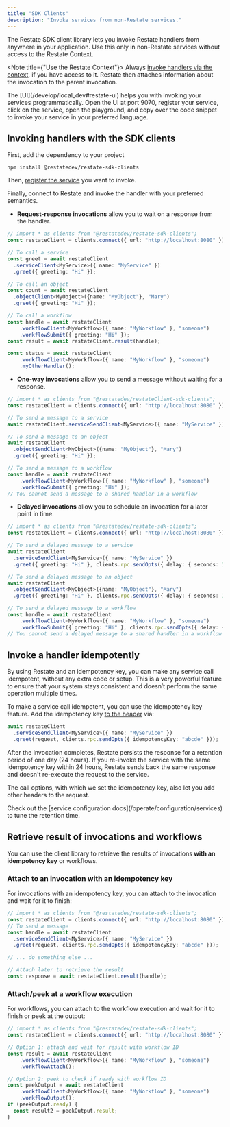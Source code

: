 ```yaml
---
title: "SDK Clients"
description: "Invoke services from non-Restate services."
---
```


The Restate SDK client library lets you invoke Restate handlers from anywhere in your application.
Use this only in non-Restate services without access to the Restate Context.

<Note title={"Use the Restate Context"}>
Always [invoke handlers via the context](/develop/ts/service-communication), if you have access to it.
Restate then attaches information about the invocation to the parent invocation.
</Note>

<Tip title="Copy code templates via the UI Playground">
    The [UI](/develop/local_dev#restate-ui) helps you with invoking your services programmatically.
    Open the UI at port 9070, register your service, click on the service, open the playground, and copy over the code snippet to invoke your service in your preferred language.
</Tip>

## Invoking handlers with the SDK clients

First, add the dependency to your project

```shell
npm install @restatedev/restate-sdk-clients
```

Then, [register the service]("/operate/registration") you want to invoke.

Finally, connect to Restate and invoke the handler with your preferred semantics.

- **Request-response invocations** allow you to wait on a response from the handler.

```ts {"CODE_LOAD::ts/src/develop/clients/ingress.ts#rpc_call_node"} 
// import * as clients from "@restatedev/restate-sdk-clients";
const restateClient = clients.connect({ url: "http://localhost:8080" });

// To call a service
const greet = await restateClient
  .serviceClient<MyService>({ name: "MyService" })
  .greet({ greeting: "Hi" });

// To call an object
const count = await restateClient
  .objectClient<MyObject>({name: "MyObject"}, "Mary")
  .greet({ greeting: "Hi" });

// To call a workflow
const handle = await restateClient
    .workflowClient<MyWorkflow>({ name: "MyWorkflow" }, "someone")
    .workflowSubmit({ greeting: "Hi" });
const result = await restateClient.result(handle);

const status = await restateClient
    .workflowClient<MyWorkflow>({ name: "MyWorkflow" }, "someone")
    .myOtherHandler();
```

- **One-way invocations** allow you to send a message without waiting for a response.

```ts {"CODE_LOAD::ts/src/develop/clients/ingress.ts#one_way_call_node"} 
// import * as clients from "@restatedev/restateClient-sdk-clients";
const restateClient = clients.connect({ url: "http://localhost:8080" });

// To send a message to a service
await restateClient.serviceSendClient<MyService>({ name: "MyService" }).greet({ greeting: "Hi" });

// To send a message to an object
await restateClient
  .objectSendClient<MyObject>({name: "MyObject"}, "Mary")
  .greet({ greeting: "Hi" });

// To send a message to a workflow
const handle = await restateClient
    .workflowClient<MyWorkflow>({ name: "MyWorkflow" }, "someone")
    .workflowSubmit({ greeting: "Hi" });
// You cannot send a message to a shared handler in a workflow
```

- **Delayed invocations** allow you to schedule an invocation for a later point in time.

```ts {"CODE_LOAD::ts/src/develop/clients/ingress.ts#delayed_call_node"} 
// import * as clients from "@restatedev/restate-sdk-clients";
const restateClient = clients.connect({ url: "http://localhost:8080" });

// To send a delayed message to a service
await restateClient
  .serviceSendClient<MyService>({ name: "MyService" })
  .greet({ greeting: "Hi" }, clients.rpc.sendOpts({ delay: { seconds: 1 } }));

// To send a delayed message to an object
await restateClient
  .objectSendClient<MyObject>({name: "MyObject"}, "Mary")
  .greet({ greeting: "Hi" }, clients.rpc.sendOpts({ delay: { seconds: 1 } }));

// To send a delayed message to a workflow
const handle = await restateClient
    .workflowClient<MyWorkflow>({ name: "MyWorkflow" }, "someone")
    .workflowSubmit({ greeting: "Hi" }, clients.rpc.sendOpts({ delay: { seconds: 1 } }));
// You cannot send a delayed message to a shared handler in a workflow
```

## Invoke a handler idempotently

By using Restate and an idempotency key, you can make any service call idempotent, without any extra code or setup. This is a very powerful feature to ensure that your system stays consistent and doesn’t perform the same operation multiple times.

To make a service call idempotent, you can use the idempotency key feature.
Add the idempotency key [to the header](https://datatracker.ietf.org/doc/draft-ietf-httpapi-idempotency-key-header/) via:

```typescript {"CODE_LOAD::ts/src/develop/clients/ingress.ts#service_idempotent"} 
await restateClient
  .serviceSendClient<MyService>({ name: "MyService" })
  .greet(request, clients.rpc.sendOpts({ idempotencyKey: "abcde" }));
```

After the invocation completes, Restate persists the response for a retention period of one day (24 hours).
If you re-invoke the service with the same idempotency key within 24 hours, Restate sends back the same response and doesn't re-execute the request to the service.


The call options, with which we set the idempotency key, also let you add other headers to the request.

<Info>
    Check out the [service configuration docs](/operate/configuration/services) to tune the retention time.
</Info>

## Retrieve result of invocations and workflows

You can use the client library to retrieve the results of invocations **with an idempotency key** or workflows.

### Attach to an invocation with an idempotency key
For invocations with an idempotency key, you can attach to the invocation and wait for it to finish:

```typescript {"CODE_LOAD::ts/src/develop/clients/ingress.ts#service_attach"} 
// import * as clients from "@restatedev/restate-sdk-clients";
const restateClient = clients.connect({ url: "http://localhost:8080" });
// To send a message
const handle = await restateClient
  .serviceSendClient<MyService>({ name: "MyService" })
  .greet(request, clients.rpc.sendOpts({ idempotencyKey: "abcde" }));

// ... do something else ...

// Attach later to retrieve the result
const response = await restateClient.result(handle);
```

### Attach/peek at a workflow execution
For workflows, you can attach to the workflow execution and wait for it to finish or peek at the output:

```typescript {"CODE_LOAD::ts/src/develop/clients/ingress.ts#workflow_attach"} 
// import * as clients from "@restatedev/restate-sdk-clients";
const restateClient = clients.connect({ url: "http://localhost:8080" });

// Option 1: attach and wait for result with workflow ID
const result = await restateClient
    .workflowClient<MyWorkflow>({ name: "MyWorkflow" }, "someone")
    .workflowAttach();

// Option 2: peek to check if ready with workflow ID
const peekOutput = await restateClient
    .workflowClient<MyWorkflow>({ name: "MyWorkflow" }, "someone")
    .workflowOutput();
if (peekOutput.ready) {
  const result2 = peekOutput.result;
}
```
